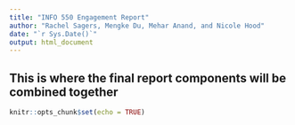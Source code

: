 ```yaml
---
title: "INFO 550 Engagement Report"
author: "Rachel Sagers, Mengke Du, Mehar Anand, and Nicole Hood"
date: "`r Sys.Date()`"
output: html_document
---
```

## This is where the final report components will be combined together

```r
knitr::opts_chunk$set(echo = TRUE)
```

